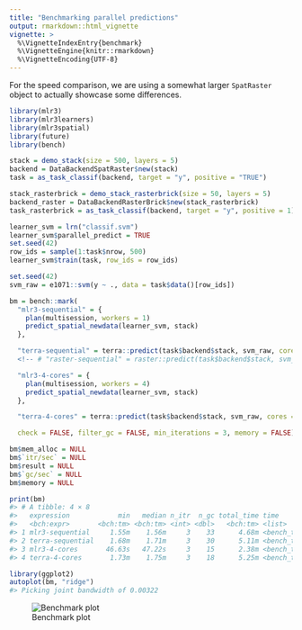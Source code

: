 ```yaml
---
title: "Benchmarking parallel predictions"
output: rmarkdown::html_vignette
vignette: >
  %\VignetteIndexEntry{benchmark}
  %\VignetteEngine{knitr::rmarkdown}
  %\VignetteEncoding{UTF-8}
---
```




For the speed comparison, we are using a somewhat larger `SpatRaster` object to actually showcase some differences.


```r
library(mlr3)
library(mlr3learners)
library(mlr3spatial)
library(future)
library(bench)

stack = demo_stack(size = 500, layers = 5)
backend = DataBackendSpatRaster$new(stack)
task = as_task_classif(backend, target = "y", positive = "TRUE")

stack_rasterbrick = demo_stack_rasterbrick(size = 50, layers = 5)
backend_raster = DataBackendRasterBrick$new(stack_rasterbrick)
task_rasterbrick = as_task_classif(backend, target = "y", positive = 1)

learner_svm = lrn("classif.svm")
learner_svm$parallel_predict = TRUE
set.seed(42)
row_ids = sample(1:task$nrow, 500)
learner_svm$train(task, row_ids = row_ids)

set.seed(42)
svm_raw = e1071::svm(y ~ ., data = task$data()[row_ids])

bm = bench::mark(
  "mlr3-sequential" = {
    plan(multisession, workers = 1)
    predict_spatial_newdata(learner_svm, stack)
  },

  "terra-sequential" = terra::predict(task$backend$stack, svm_raw, cores = 1, cpkgs = "e1071"),
  <!-- # "raster-sequential" = raster::predict(task$backend$stack, svm_raw, cores = 1, cpkgs = "e1071"), -->

  "mlr3-4-cores" = {
    plan(multisession, workers = 4)
    predict_spatial_newdata(learner_svm, stack)
  },

  "terra-4-cores" = terra::predict(task$backend$stack, svm_raw, cores = 4, cpkgs = "e1071"),

  check = FALSE, filter_gc = FALSE, min_iterations = 3, memory = FALSE)

bm$mem_alloc = NULL
bm$`itr/sec` = NULL
bm$result = NULL
bm$`gc/sec` = NULL
bm$memory = NULL

print(bm)
#> # A tibble: 4 × 8
#>   expression            min   median n_itr  n_gc total_time time           gc              
#>   <bch:expr>       <bch:tm> <bch:tm> <int> <dbl>   <bch:tm> <list>         <list>          
#> 1 mlr3-sequential     1.55m    1.56m     3    33      4.68m <bench_tm [3]> <tibble [3 × 3]>
#> 2 terra-sequential    1.68m    1.71m     3    30      5.11m <bench_tm [3]> <tibble [3 × 3]>
#> 3 mlr3-4-cores       46.63s   47.22s     3    15      2.38m <bench_tm [3]> <tibble [3 × 3]>
#> 4 terra-4-cores       1.73m    1.75m     3    18      5.25m <bench_tm [3]> <tibble [3 × 3]>
```


```r
library(ggplot2)
autoplot(bm, "ridge")
#> Picking joint bandwidth of 0.00322
```

![Benchmark plot](plot-benchmark-1.png)
